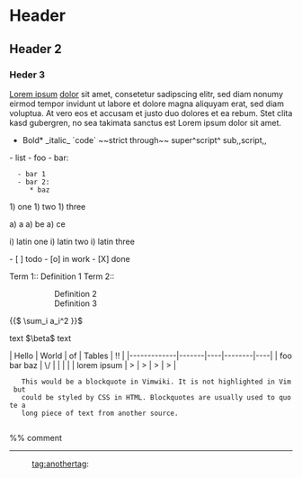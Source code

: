 = Header =
== Header 2 ==
=== Heder 3 ===
[[Lorem ipsum]] [[Dolor|dolor]] sit amet, consetetur sadipscing elitr, sed diam nonumy eirmod
tempor invidunt ut labore et dolore magna aliquyam erat, sed diam voluptua. At
vero eos et accusam et justo duo dolores et ea rebum. Stet clita kasd
gubergren, no sea takimata sanctus est Lorem ipsum dolor sit amet.
*Bold* _italic_ `code` ~~strict through~~ super^script^ sub,,script,,

- list
- foo
- bar:
   - bar 1
   - bar 2:
      * baz

1) one
1) two
1) three

a) a
a) be
a) ce

i) latin one
i) latin two
i) latin three

- [ ] todo
- [o] in work
- [X] done

Term 1:: Definition 1
Term 2::
:: Definition 2
:: Definition 3


{{{python
def foo(var):
   return var + 1
}}}

{{$
\sum_i a_i^2
}}$

text $\beta$ text

| Hello       | World | of | Tables | !! |
|-------------|-------|----|--------|----|
| foo bar baz | \/    |    |        |    |
| lorem ipsum | >     | >  | >      | >  |

    This would be a blockquote in Vimwiki. It is not highlighted in Vim but
    could be styled by CSS in HTML. Blockquotes are usually used to quote a
    long piece of text from another source.
    
%% comment 

----

:tag:anothertag:
